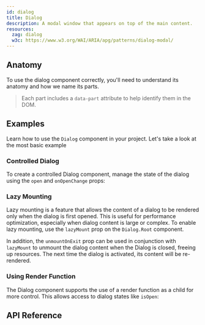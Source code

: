```yaml
---
id: dialog
title: Dialog
description: A modal window that appears on top of the main content.
resources:
  zag: dialog
  w3c: https://www.w3.org/WAI/ARIA/apg/patterns/dialog-modal/
---
```


<ComponentPreview />

## Anatomy

To use the dialog component correctly, you'll need to understand its anatomy and
how we name its parts.

> Each part includes a `data-part` attribute to help identify them in the DOM.

<Anatomy id="dialog" />

## Examples

Learn how to use the `Dialog` component in your project. Let's take a look at
the most basic example

<Story id="Basic" />

### Controlled Dialog

To create a controlled Dialog component, manage the state of the dialog using
the `open` and `onOpenChange` props:

<Story id="Controlled" />

### Lazy Mounting

Lazy mounting is a feature that allows the content of a dialog to be rendered
only when the dialog is first opened. This is useful for performance
optimization, especially when dialog content is large or complex. To enable lazy
mounting, use the `lazyMount` prop on the `Dialog.Root` component.

In addition, the `unmountOnExit` prop can be used in conjunction with
`lazyMount` to unmount the dialog content when the Dialog is closed, freeing up
resources. The next time the dialog is activated, its content will be
re-rendered.

<Story id="LazyMount" />

### Using Render Function

The Dialog component supports the use of a render function as a child for more
control. This allows access to dialog states like `isOpen`:

<Story id="RenderFn" />

## API Reference

<ComponentTypes id="dialog" />
